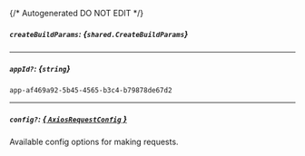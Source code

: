 {/* Autogenerated DO NOT EDIT  */}

##### `createBuildParams`: *{`shared.CreateBuildParams`}*
<Collapsible>
    <CreateBuildParams/>
</Collapsible>

---
##### `appId?`: *{`string`}*
`app-af469a92-5b45-4565-b3c4-b79878de67d2`

---
##### `config?`: [*{ `AxiosRequestConfig` }*](https://axios-http.com/docs/req_config)
Available config options for making requests.



